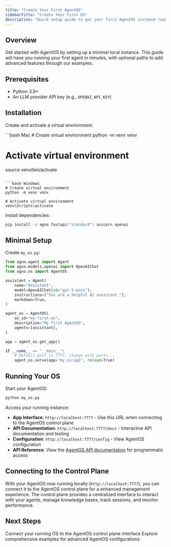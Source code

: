 ```yaml
---
title: "Create Your First AgentOS"
sidebarTitle: "Create Your First OS"
description: "Quick setup guide to get your first AgentOS instance running locally"
---
```


## Overview

Get started with AgentOS by setting up a minimal local instance. This guide will have you running your first agent in minutes, with optional paths to add advanced features through our examples.

## Prerequisites

- Python 3.9+
- An LLM provider API key (e.g., `OPENAI_API_KEY`)

## Installation

Create and activate a virtual environment:

<CodeGroup>
  ```bash Mac
  # Create virtual environment
  python -m venv venv

  # Activate virtual environment
  source venv/bin/activate
  ```

  ```bash Windows
  # Create virtual environment
  python -m venv venv

  # Activate virtual environment
  venv\Scripts\activate
  ```
</CodeGroup>

Install dependencies:

```bash
pip install -U agno fastapi["standard"] uvicorn openai
```

## Minimal Setup

Create `my_os.py`:

```python
from agno.agent import Agent
from agno.models.openai import OpenAIChat
from agno.os import AgentOS

assistant = Agent(
    name="Assistant",
    model=OpenAIChat(id="gpt-5-mini"),
    instructions=["You are a helpful AI assistant."],
    markdown=True,
)

agent_os = AgentOS(
    os_id="my-first-os",
    description="My first AgentOS",
    agents=[assistant],
)

app = agent_os.get_app()

if __name__ == "__main__":
    # Default port is 7777; change with port=...
    agent_os.serve(app="my_os:app", reload=True)
```

## Running Your OS

Start your AgentOS:

```bash
python my_os.py
```

Access your running instance:

- **App Interface**: `http://localhost:7777` - Use this URL when connecting to the AgentOS control plane
- **API Documentation**: `http://localhost:7777/docs` - Interactive API documentation and testing
- **Configuration**: `http://localhost:7777/config` - View AgentOS configuration
- **API Reference**: View the [AgentOS API documentation](/reference-api/overview) for programmatic access

## Connecting to the Control Plane

With your AgentOS now running locally (`http://localhost:7777`), you can connect it to the AgentOS control plane for a enhanced management experience. The control plane provides a centralized interface to interact with your agents, manage knowledge bases, track sessions, and monitor performance.

## Next Steps

<CardGroup cols={2}>
  <Card
    title="Connect to Control Plane"
    icon="link"
    href="/agent-os/connecting-your-os"
  >
    Connect your running OS to the AgentOS control plane interface
  </Card>
  <Card title="Browse Examples" icon="code" href="/examples/agent-os/demo">
    Explore comprehensive examples for advanced AgentOS configurations
  </Card>
</CardGroup>